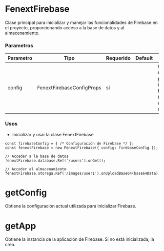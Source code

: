 # FenextFirebase

Clase principal para inicializar y manejar las funcionalidades de Firebase en el proyecto, proporcionando acceso a la base de datos y al almacenamiento.

### Parametros

| Parametro | Tipo | Requerido | Default | Descripcion |
| --------- | ---- | --------- | ------- | ----------- |
| config | FenextFirebaseConfigProps | sí |  | Configuración necesaria para inicializar Firebase, incluyendo claves y URLs de Firebase. |
### Usos

- Inicializar y usar la clase FenextFirebase

```tsx copy
const firebaseConfig = { /* Configuración de Firebase */ };
const fenextFirebase = new FenextFirebase({ config: firebaseConfig });

// Acceder a la base de datos
fenextFirebase.database.Ref('/users').onGet();

// Acceder al almacenamiento
fenextFirebase.storega.Ref('/images/user1').onUploadBase64(base64Data);
```

# getConfig

Obtiene la configuración actual utilizada para inicializar Firebase.



# getApp

Obtiene la instancia de la aplicación de Firebase. Si no está inicializada, la crea.



